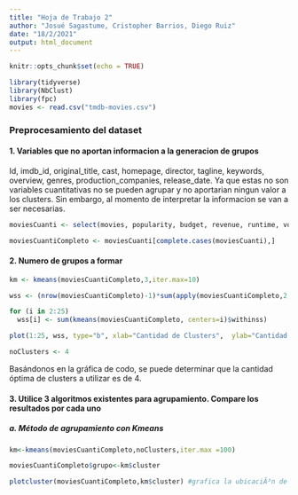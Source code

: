 ```yaml
---
title: "Hoja de Trabajo 2"
author: "Josué Sagastume, Cristopher Barrios, Diego Ruiz"
date: "18/2/2021"
output: html_document
---
```


```r
knitr::opts_chunk$set(echo = TRUE)
```

```r
library(tidyverse)
library(NbClust)
library(fpc)
movies <- read.csv("tmdb-movies.csv")
```

### Preprocesamiento del dataset
#### 1. Variables que no aportan informacion a la generacion de grupos

Id, imdb_id, original_title, cast, homepage, director, tagline, keywords, overview, genres, production_companies, release_date. Ya que estas no son variables cuantitativas no se pueden agrupar y no aportarian ningun valor a los clusters. Sin embargo, al momento de interpretar la informacion se van a ser necesarias.

```r
moviesCuanti <- select(movies, popularity, budget, revenue, runtime, vote_average, release_year)

moviesCuantiCompleto <- moviesCuanti[complete.cases(moviesCuanti),]
```

#### 2. Numero de grupos a formar
```r
km <- kmeans(moviesCuantiCompleto,3,iter.max=10)

wss <- (nrow(moviesCuantiCompleto)-1)*sum(apply(moviesCuantiCompleto,2,var))

for (i in 2:25) 
  wss[i] <- sum(kmeans(moviesCuantiCompleto, centers=i)$withinss)

plot(1:25, wss, type="b", xlab="Cantidad de Clusters",  ylab="Cantidad de suma de cuadrados")

noClusters <- 4
```

Basándonos en la gráfica de codo, se puede determinar que la cantidad óptima de clusters a utilizar es de 4.

#### 3. Utilice 3 algoritmos existentes para agrupamiento. Compare los resultados por cada uno
##### a. Método de agrupamiento con Kmeans
```r
km<-kmeans(moviesCuantiCompleto,noClusters,iter.max =100)

moviesCuantiCompleto$grupo<-km$cluster

plotcluster(moviesCuantiCompleto,km$cluster) #grafica la ubicaciÃ³n de los clusters
```




